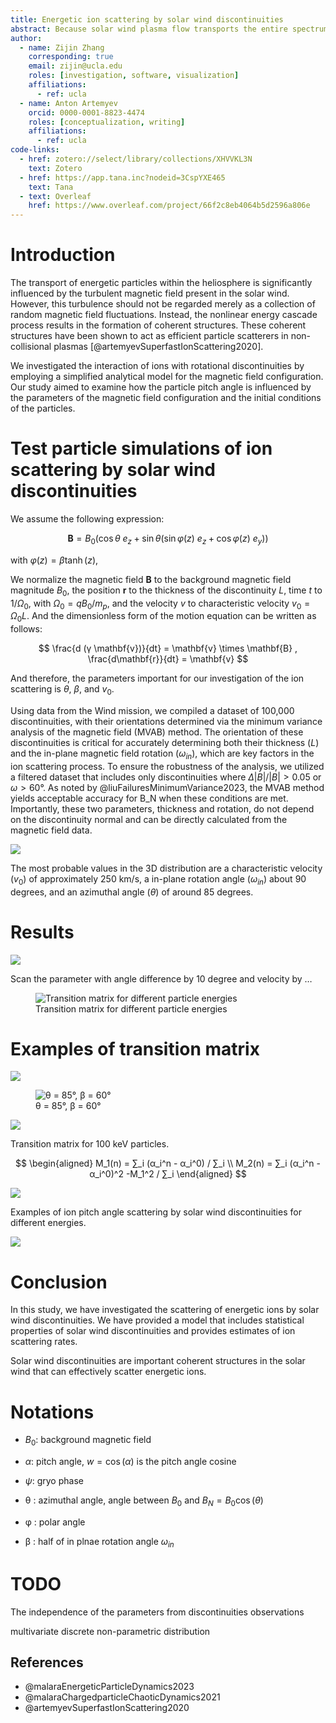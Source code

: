 ```yaml
---
title: Energetic ion scattering by solar wind discontinuities
abstract: Because solar wind plasma flow transports the entire spectrum of magnetic field fluctuations (from low-frequency inertial range to electron kinetic range), it is a natural laboratory for plasma turbulence investigation. Among the various wave modes and coherent plasma structures that contribute to this spectrum, one of the most important solar wind elements is ion-scale solar wind discontinuities. These structures, which carry very intense current, have been considered as a free energy source for plasma instabilities that contribute to solar wind heating. Investigations of such discontinuities have been mostly focused on their magnetic field signatures; much less is known about their role in scattering of energetic ions. In this studay, we consider observational-based model of ion dynamics and scattering in force-free rotational magnetic discontinuities. Focusing on quantification of the scattering effect, we demonstrate that background sheared magnetic field plays an important role in determining the efficiency of pitch angle scattering. We provide a model included statistical properties of solar wind discontinuities and providing estimates of ion scattering rate.
author:
  - name: Zijin Zhang
    corresponding: true
    email: zijin@ucla.edu
    roles: [investigation, software, visualization]
    affiliations:
      - ref: ucla
  - name: Anton Artemyev
    orcid: 0000-0001-8823-4474
    roles: [conceptualization, writing]
    affiliations:
      - ref: ucla
code-links:
  - href: zotero://select/library/collections/XHVVKL3N
    text: Zotero
  - href: https://app.tana.inc?nodeid=3CspYXE465
    text: Tana
  - text: Overleaf
    href: https://www.overleaf.com/project/66f2c8eb4064b5d2596a806e
---
```


<!-- 
Figure 1: two examples of discontinuity observations in ARTEMIS data (gse magnetic field, solar wind speed in gse, lmn magnetic field, ion omnidirection spectrum) with hodographs and fitting Bm(Bl)
Figure 2: distribution of kappa_m, thickness L/di, distributions of energies estimated from L=\rhoi equation
Figure 3: typical examples of ion trajectories (6 panels for different km, alpha) in 3D; use both initial z>0 and z<0 to show difference in dynamics
Figure 4: phase portraits in (kx, px) for a few km and alpha (boundaries and different colors for two/one potential wells)
Figure 5: Poincare maps for several km and alpha
Figure 6: several examples of (px_init, px_final) matrix for different km and alpha; the same matrix in pitch-angle space; most of results for z<0 (well scattered particles) and a couple examples for z>0
Figure 7: (km, alpha) space with color showing averaged over 10% variance of pitch-angle maximum (over initial px).
Figure 8, 9-10: these will be results of mapping technique for which we can use your maxtrixes. Let us discuss what do with this figures, as they should show the effective scattering rate that is more universal than pitch-angle variance 
-->


# Introduction

The transport of energetic particles within the heliosphere is significantly influenced by the turbulent magnetic field present in the solar wind. However, this turbulence should not be regarded merely as a collection of random magnetic field fluctuations. Instead, the nonlinear energy cascade process results in the formation of coherent structures. These coherent structures have been shown to act as efficient particle scatterers in non-collisional plasmas [@artemyevSuperfastIonScattering2020]. 

We investigated the interaction of ions with rotational discontinuities by employing a simplified analytical model for the magnetic field configuration. Our study aimed to examine how the particle pitch angle is influenced by the parameters of the magnetic field configuration and the initial conditions of the particles.

# Test particle simulations of ion scattering by solar wind discontinuities

We assume the following expression:

$$
 \mathbf{B} = B_0 (\cos θ \ e_z + \sin θ ( \sin φ(z) \ e_z + \cos φ (z) \ e_y))
$$

with $φ(z) = β \tanh(z)$,

We normalize the magnetic field $\mathbf{B}$ to the background magnetic field magnitude $B_0$, the position $\mathbf{r}$ to the thickness of the discontinuity $L$, time $t$ to $1/Ω_0$, with $Ω_0 = q B_0/m_p$, and the velocity $v$ to characteristic velocity $v_0 = Ω_0 L$. And the dimensionless form of the motion equation can be written as follows:

$$
\frac{d (γ \mathbf{v})}{dt} = \mathbf{v} \times \mathbf{B} ,
\frac{d\mathbf{r}}{dt} = \mathbf{v}
$$

And therefore, the parameters important for our investigation of the ion scattering is $θ$, $β$, and $v_0$.

Using data from the Wind mission, we compiled a dataset of 100,000 discontinuities, with their orientations determined via the minimum variance analysis of the magnetic field (MVAB) method. The orientation of these discontinuities is critical for accurately determining both their thickness ($L$) and the in-plane magnetic field rotation ($ω_{in}$), which are key factors in the ion scattering process. To ensure the robustness of the analysis, we utilized a filtered dataset that includes only discontinuities where $Δ|B|/|B| > 0.05$ or $ω > 60°$. As noted by @liuFailuresMinimumVariance2023, the MVAB method yields acceptable accuracy for B_N when these conditions are met. Importantly, these two parameters, thickness and rotation, do not depend on the discontinuity normal and can be directly calculated from the magnetic field data.

![](figures/wind_hist3d.png)

The most probable values in the 3D distribution are a characteristic velocity ($v_0$) of approximately 250 km/s, a in-plane rotation angle ($ω_{in}$) about 90 degrees, and an azimuthal angle ($θ$) of around 85 degrees.

# Results

![](figures/example_tp.png)

Scan the parameter with angle difference by 10 degree and velocity by ...

![Transition matrix for different particle energies](figures/tm_stats_vPs.png)


# Examples of transition matrix

![](figures/tm/example.png)

![θ = 85°, β = 60°](figures/tm/example_subset.png)

::: {#fig-tm-stats-100keV}
![](figures/tm/tm_stats_100keV.png)

Transition matrix for 100 keV particles.
:::


$$
\begin{aligned}
M_1(n) = ∑_i (α_i^n - α_i^0) / ∑_i
\\
M_2(n) = ∑_i (α_i^n - α_i^0)^2  -M_1^2 / ∑_i
\end{aligned}
$$

::: {#fig-pa-jump-history}
![](figures/pa_jump_history.png)

Examples of ion pitch angle scattering by solar wind discontinuities for different energies.
:::

![](figures/pa_jump_history_high.png)

# Conclusion

In this study, we have investigated the scattering of energetic ions by solar wind discontinuities. We have provided a model that includes statistical properties of solar wind discontinuities and provides estimates of ion scattering rates.

Solar wind discontinuities are important coherent structures in the solar wind that can effectively scatter energetic ions. 


# Notations

-   $B_0$: background magnetic field

-   $α$: pitch angle, $w = \cos(α)$ is the pitch angle cosine

-   $ψ$: gryo phase

-   θ : azimuthal angle, angle between $B_0$ and $B_N = B_0 \cos(θ)$

-   φ : polar angle

-   β : half of in plnae rotation angle $ω_{in}$

# TODO

The independence of the parameters from discontinuities observations

multivariate discrete non-parametric distribution

## References

-   @malaraEnergeticParticleDynamics2023
-   @malaraChargedparticleChaoticDynamics2021
-   @artemyevSuperfastIonScattering2020